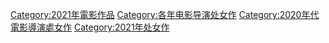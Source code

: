 [[Category:2021年電影作品|Category:2021年電影作品]]
[[Category:各年电影导演处女作|Category:各年电影导演处女作]]
[[Category:2020年代電影導演處女作|Category:2020年代電影導演處女作]]
[[Category:2021年处女作|Category:2021年处女作]]
